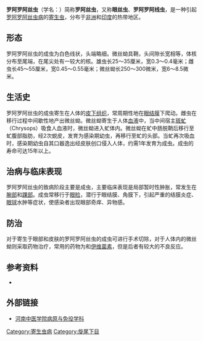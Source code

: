 {{Speciesbox 
 | image =L loa whole HBa.jpg
 | image_caption =罗阿罗阿丝虫的[[微丝蚴|微丝蚴]]
 | taxon = Loa loa | display_parents = 7
 | authority = （Cobbold，1864）Castellani & Chalmers，1913
}}
'''罗阿罗阿丝虫'''（学名：''{{lang|la|Loa loa}}''）简称'''罗阿丝虫'''，又称'''眼丝虫'''、'''罗阿罗阿线虫'''，是一种引起[[罗阿罗阿丝虫病|罗阿罗阿丝虫病]]的[[寄生虫|寄生虫]]，分布于[[非洲|非洲]]和[[印度|印度]]的热带地区。

==形态==
罗阿罗阿丝虫的成虫为白色线状，头端略细。微丝蚴具鞘，头间隙长宽相等，体核分布至尾端，在尾尖处有一较大的核。雄虫长25～35厘米，宽0.3～0.4毫米；雌虫长45～55厘米，宽0.45～0.55毫米；微丝蚴长250～300微米，宽6～8.5微米。
==生活史==
罗阿罗阿丝虫的成虫寄生在人体的[[皮下组织|皮下组织]]，常周期性地在[[眼结膜|眼结膜]]下爬动。雌虫在移行过程中间歇性地产出微丝蚴。微丝蚴寄生于人体[[血液|血液]]中，当中间宿主[[斑虻|斑虻]]（Chrysops）吸食人血液时，微丝蚴进入虻体内。微丝蚴在虻中肠脱鞘后移行至虻腹部脂肪，经2次蜕皮，发育为感染期幼虫，再移行至虻的头部。当虻再次吸血时，感染期幼虫自其口器逸出经皮肤创口侵入人体，约需1年发育为成虫。成虫的寿命可达15年以上。
==治病与临床表现==
罗阿罗阿丝虫的致病阶段主要是成虫，主要临床表现是局部暂时性肿胀，常发生在[[腕部|腕部]]和[[踝部|踝部]]。成虫常移行于[[眼睑|眼睑]]，潜行于眼结膜、角膜下，引起严重的结膜炎症、[[眼球|眼球]]水肿等症状，使感染者出现眼部奇痒、异物感。
==防治==
对于寄生于眼部和皮肤的罗阿罗阿丝虫的成虫可进行手术切除，对于人体内的微丝蚴则采取药物治疗，常用的药物为{{link-en|乙胺嗪 |Diethylcarbamazine}}和[[伊维菌素|伊维菌素]]，但是后者有较大的不良反应。

==参考资料==
*{{cite book zh |author=陈建平 |title=《人体寄生虫学》|format=M |edition=1 |location=成都|publisher=四川大学出版社 |date=2006 |pages=250～252 |id= ISBN 7-5614-3310-7}}
==外部链接==
*[https://web.archive.org/web/20160305050254/http://jpkc.hactcm.edu.cn/2006yxjscx/online/yixuejishengchongxuetujian/html/news9/20031108030301.htm 河南中医学院病原与免役学科]
{{Taxonbar|from=Q134361}}

[[Category:寄生虫病|Category:寄生虫病]]
[[Category:旋尾下目|Category:旋尾下目]]